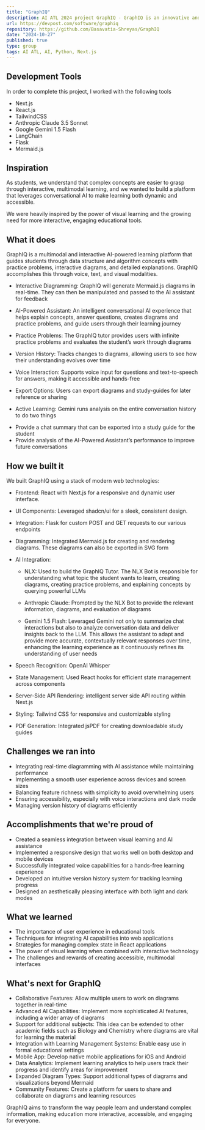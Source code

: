 ```yaml
---
title: "GraphIQ"
description: AI ATL 2024 project GraphIQ - GraphIQ is an innovative and interactive AI-powered learning platform that guides students through data structure and algorithm concepts with practice problems, interactive diagrams, and detailed explanations
url: https://devpost.com/software/graphiq
repository: https://github.com/Basavatia-Shreyas/GraphIQ
date: "2024-10-27"
published: true
type: group
tags: AI ATL, AI, Python, Next.js
---
```

## Development Tools
In order to complete this project, I worked with the following tools
- Next.js
- React.js
- TailwindCSS
- Anthropic Claude 3.5 Sonnet
- Google Gemini 1.5 Flash
- LangChain
- Flask
- Mermaid.js

## Inspiration

As students, we understand that complex concepts are easier to grasp through interactive, multimodal learning, and we wanted to build a platform that leverages conversational AI to make learning both dynamic and accessible.

We were heavily inspired by the power of visual learning and the growing need for more interactive, engaging educational tools. 

## What it does

GraphIQ is a multimodal and interactive AI-powered learning platform that guides students through data structure and algorithm concepts with practice problems, interactive diagrams, and detailed explanations. GraphIQ accomplishes this through voice, text, and visual modalities.

* Interactive Diagramming: GraphIQ will generate Mermaid.js diagrams in real-time. They can then be manipulated and passed to the AI assistant for feedback

* AI-Powered Assistant: An intelligent conversational AI experience that helps explain concepts, answer questions, creates diagrams and practice problems, and guide users through their learning journey

* Practice Problems: The GraphIQ tutor provides users with infinite practice problems and evaluates the student’s work through diagrams

* Version History: Tracks changes to diagrams, allowing users to see how their understanding evolves over time

* Voice Interaction: Supports voice input for questions and text-to-speech for answers, making it accessible and hands-free

* Export Options: Users can export diagrams and study-guides for later reference or sharing

* Active Learning: Gemini runs analysis on the entire conversation history to do two things
- Provide a chat summary that can be exported into a study guide for the student
- Provide analysis of the AI-Powered Assistant’s performance to improve future conversations


## How we built it

We built GraphIQ using a stack of modern web technologies:

* Frontend: React with Next.js for a responsive and dynamic user interface.
* UI Components: Leveraged shadcn/ui for a sleek, consistent design.
* Integration: Flask for custom POST and GET requests to our various endpoints
* Diagramming: Integrated Mermaid.js for creating and rendering diagrams. These diagrams can also be exported in SVG form
* AI Integration: 

	- NLX: Used to build the GraphIQ Tutor. The NLX Bot is responsible for understanding what topic the student wants to learn, creating diagrams, creating practice problems, and explaining concepts by querying powerful LLMs

	- Anthropic Claude: Prompted by the NLX Bot to provide the relevant information, diagrams, and evaluation of diagrams

	- Gemini 1.5 Flash: Leveraged Gemini not only to summarize chat interactions but also to analyze conversation data and deliver insights back to the LLM. This allows the assistant to adapt and provide more accurate, contextually relevant responses over time, enhancing the learning experience as it continuously refines its understanding of user needs

* Speech Recognition: OpenAI Whisper 
* State Management: Used React hooks for efficient state management across components
* Server-Side API Rendering: intelligent server side API routing within Next.js
* Styling: Tailwind CSS for responsive and customizable styling
* PDF Generation: Integrated jsPDF for creating downloadable study guides


## Challenges we ran into

* Integrating real-time diagramming with AI assistance while maintaining performance
* Implementing a smooth user experience across devices and screen sizes
* Balancing feature richness with simplicity to avoid overwhelming users
* Ensuring accessibility, especially with voice interactions and dark mode
* Managing version history of diagrams efficiently


## Accomplishments that we're proud of

* Created a seamless integration between visual learning and AI assistance
* Implemented a responsive design that works well on both desktop and mobile devices
* Successfully integrated voice capabilities for a hands-free learning experience
* Developed an intuitive version history system for tracking learning progress
* Designed an aesthetically pleasing interface with both light and dark modes

## What we learned

* The importance of user experience in educational tools
* Techniques for integrating AI capabilities into web applications
* Strategies for managing complex state in React applications
* The power of visual learning when combined with interactive technology
* The challenges and rewards of creating accessible, multimodal interfaces


## What's next for GraphIQ

* Collaborative Features: Allow multiple users to work on diagrams together in real-time
* Advanced AI Capabilities: Implement more sophisticated AI features, including a wider array of diagrams
* Support for additional subjects: This idea can be extended to other academic fields such as Biology and Chemistry where diagrams are vital for learning the material
* Integration with Learning Management Systems: Enable easy use in formal educational settings
* Mobile App: Develop native mobile applications for iOS and Android
* Data Analytics: Implement learning analytics to help users track their progress and identify areas for improvement
* Expanded Diagram Types: Support additional types of diagrams and visualizations beyond Mermaid
* Community Features: Create a platform for users to share and collaborate on diagrams and learning resources


GraphIQ aims to transform the way people learn and understand complex information, making education more interactive, accessible, and engaging for everyone.

